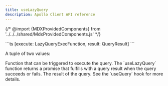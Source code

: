 ```yaml
---
title: useLazyQuery
description: Apollo Client API reference
---
```


{/* @import {MDXProvidedComponents} from '../../../shared/MdxProvidedComponents.js' */}

<FunctionDetails canonicalReference="@apollo/client/react!useLazyQuery.DocumentationTypes.useLazyQuery:function(1)" headingLevel={2}>
  ```ts
  [execute: LazyQueryExecFunction<TData, TVariables>, result: QueryResult<TData, TVariables>]
  ```

A tuple of two values:

  <ManualTuple>
    <ManualTupleItem
      name="execute"
      type="(options?: LazyQueryHookOptions<TVariables>) => Promise<LazyQueryResult<TData, TVariables>>"
    >
      Function that can be triggered to execute the query. The `useLazyQuery` function returns a promise that fulfills with a query result when the query succeeds or fails.
    </ManualTupleItem>
    <ManualTupleItem
      name="result"
      type="QueryResult<TData, TVariables>"
      canonicalReference="@apollo/client/react!useLazyQuery.DocumentationTypes.useLazyQuery.Result:interface"
    >
      The result of the query. See the `useQuery` hook for more details.
    </ManualTupleItem>
  </ManualTuple>
</FunctionDetails>
